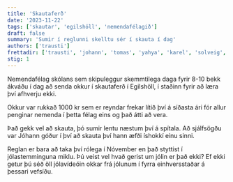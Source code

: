 ```yaml
---
title: 'Skautaferð'
date: '2023-11-22'
tags: ['skautar', 'egilshöll', 'nemendafélagið']
draft: false
summary: 'Sumir í reglunni skelltu sér í skauta í dag'
authors: ['trausti']
frettadir: ['trausti', 'johann', 'tomas', 'yahya', 'karel', 'solveig', 'shelby', 'lisa', 'david', 'einar', 'mikael', 'arnar', 'oreglufolk']
stig: 1
---
```



Nemendafélag skólans sem skipuleggur skemmtilega daga fyrir 8-10 bekk ákváðu í dag að senda okkur í skautaferð í Egilshöll, í staðinn 
fyrir að læra því afhverju ekki.


Okkur var rukkað 1000 kr sem er reyndar frekar lítið því á síðasta ári fór allur penginar nemenda í þetta félag eins og það átti að vera.


Það gekk vel að skauta, þó sumir lentu næstum því á spítala. Að sjálfsögðu var Jóhann góður í því að skauta því hann æfði íshokkí einu sinni.


Reglan er bara að taka því rólega í Nóvember en það styttist í jólastemminguna miklu.
Þú veist vel hvað gerist um jólin er það ekki? 
Ef ekki getur þú séð öll jólavídeóin okkar frá jólunum í fyrra einhversstaðar á þessari vefsíðu.

